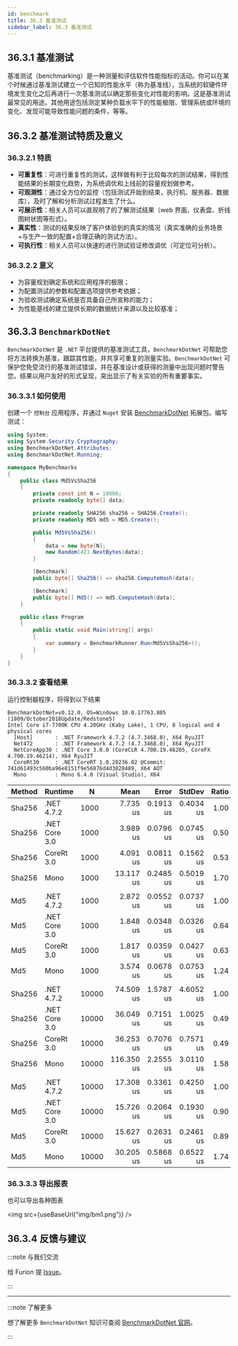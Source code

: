 ```yaml
---
id: benchmark
title: 36.3 基准测试
sidebar_label: 36.3 基准测试
---
```



## 36.3.1 基准测试

基准测试（benchmarking）是一种测量和评估软件性能指标的活动。你可以在某个时候通过基准测试建立一个已知的性能水平（称为基准线），当系统的软硬件环境发生变化之后再进行一次基准测试以确定那些变化对性能的影响。这是基准测试最常见的用途。其他用途包括测定某种负载水平下的性能极限、管理系统或环境的变化、发现可能导致性能问题的条件，等等。

## 36.3.2 基准测试特质及意义

### 36.3.2.1 特质

- **可重复性**：可进行重复性的测试，这样做有利于比较每次的测试结果，得到性能结果的长期变化趋势，为系统调优和上线前的容量规划做参考。
- **可观测性**：通过全方位的监控（包括测试开始到结束，执行机、服务器、数据库），及时了解和分析测试过程发生了什么。
- **可展示性**：相关人员可以直观明了的了解测试结果（web 界面、仪表盘、折线图树状图等形式）。
- **真实性**：测试的结果反映了客户体验到的真实的情况（真实准确的业务场景+与生产一致的配置+合理正确的测试方法）。
- **可执行性**：相关人员可以快速的进行测试验证修改调优（可定位可分析）。

### 36.3.2.2 意义

- 为容量规划确定系统和应用程序的极限；
- 为配置测试的参数和配置选项提供参考依据；
- 为验收测试确定系统是否具备自己所宣称的能力；
- 为性能基线的建立提供长期的数据统计来源以及比较基准；

## 36.3.3 `BenchmarkDotNet`

`BenchmarkDotNet` 是 `.NET` 平台提供的基准测试工具，`BenchmarkDotNet` 可帮助您将方法转换为基准，跟踪其性能，并共享可重复的测量实验。`BenchmarkDotNet` 可保护您免受流行的基准测试错误，并在基准设计或获得的测量中出现问题时警告您。结果以用户友好的形式呈现，突出显示了有关实验的所有重要事实。

### 36.3.3.1 如何使用

创建一个 `控制台` 应用程序，并通过 `Nuget` 安装 [BenchmarkDotNet](https://www.nuget.org/packages/BenchmarkDotNet/) 拓展包。编写测试：

```cs {3-4,22,25,33}
using System;
using System.Security.Cryptography;
using BenchmarkDotNet.Attributes;
using BenchmarkDotNet.Running;

namespace MyBenchmarks
{
    public class Md5VsSha256
    {
        private const int N = 10000;
        private readonly byte[] data;

        private readonly SHA256 sha256 = SHA256.Create();
        private readonly MD5 md5 = MD5.Create();

        public Md5VsSha256()
        {
            data = new byte[N];
            new Random(42).NextBytes(data);
        }

        [Benchmark]
        public byte[] Sha256() => sha256.ComputeHash(data);

        [Benchmark]
        public byte[] Md5() => md5.ComputeHash(data);
    }

    public class Program
    {
        public static void Main(string[] args)
        {
            var summary = BenchmarkRunner.Run<Md5VsSha256>();
        }
    }
}
```

### 36.3.3.2 查看结果

运行控制器程序，将得到以下结果

```
BenchmarkDotNet=v0.12.0, OS=Windows 10.0.17763.805 (1809/October2018Update/Redstone5)
Intel Core i7-7700K CPU 4.20GHz (Kaby Lake), 1 CPU, 8 logical and 4 physical cores
  [Host]       : .NET Framework 4.7.2 (4.7.3468.0), X64 RyuJIT
  Net472       : .NET Framework 4.7.2 (4.7.3468.0), X64 RyuJIT
  NetCoreApp30 : .NET Core 3.0.0 (CoreCLR 4.700.19.46205, CoreFX 4.700.19.46214), X64 RyuJIT
  CoreRt30     : .NET CoreRT 1.0.28236.02 @Commit: 741d61493c560ba96e8151f9e56876d4d3828489, X64 AOT
  Mono         : Mono 6.4.0 (Visual Studio), X64
```

| Method | Runtime       | N     |       Mean |     Error |    StdDev | Ratio |
| ------ | ------------- | ----- | ---------: | --------: | --------: | ----: |
| Sha256 | .NET 4.7.2    | 1000  |   7.735 us | 0.1913 us | 0.4034 us |  1.00 |
| Sha256 | .NET Core 3.0 | 1000  |   3.989 us | 0.0796 us | 0.0745 us |  0.50 |
| Sha256 | CoreRt 3.0    | 1000  |   4.091 us | 0.0811 us | 0.1562 us |  0.53 |
| Sha256 | Mono          | 1000  |  13.117 us | 0.2485 us | 0.5019 us |  1.70 |
|        |               |       |            |           |           |       |
| Md5    | .NET 4.7.2    | 1000  |   2.872 us | 0.0552 us | 0.0737 us |  1.00 |
| Md5    | .NET Core 3.0 | 1000  |   1.848 us | 0.0348 us | 0.0326 us |  0.64 |
| Md5    | CoreRt 3.0    | 1000  |   1.817 us | 0.0359 us | 0.0427 us |  0.63 |
| Md5    | Mono          | 1000  |   3.574 us | 0.0678 us | 0.0753 us |  1.24 |
|        |               |       |            |           |           |       |
| Sha256 | .NET 4.7.2    | 10000 |  74.509 us | 1.5787 us | 4.6052 us |  1.00 |
| Sha256 | .NET Core 3.0 | 10000 |  36.049 us | 0.7151 us | 1.0025 us |  0.49 |
| Sha256 | CoreRt 3.0    | 10000 |  36.253 us | 0.7076 us | 0.7571 us |  0.49 |
| Sha256 | Mono          | 10000 | 116.350 us | 2.2555 us | 3.0110 us |  1.58 |
|        |               |       |            |           |           |       |
| Md5    | .NET 4.7.2    | 10000 |  17.308 us | 0.3361 us | 0.4250 us |  1.00 |
| Md5    | .NET Core 3.0 | 10000 |  15.726 us | 0.2064 us | 0.1930 us |  0.90 |
| Md5    | CoreRt 3.0    | 10000 |  15.627 us | 0.2631 us | 0.2461 us |  0.89 |
| Md5    | Mono          | 10000 |  30.205 us | 0.5868 us | 0.6522 us |  1.74 |

### 36.3.3.3 导出报表

也可以导出各种图表

<img src={useBaseUrl("img/bm1.png")} />

## 36.3.4 反馈与建议

:::note 与我们交流

给 Furion 提 [Issue](https://gitee.com/dotnetchina/Furion/issues/new?issue)。

:::

---

:::note 了解更多

想了解更多 `BenchmarkDotNet` 知识可查阅 [BenchmarkDotNet 官网](https://benchmarkdotnet.org/)。

:::
